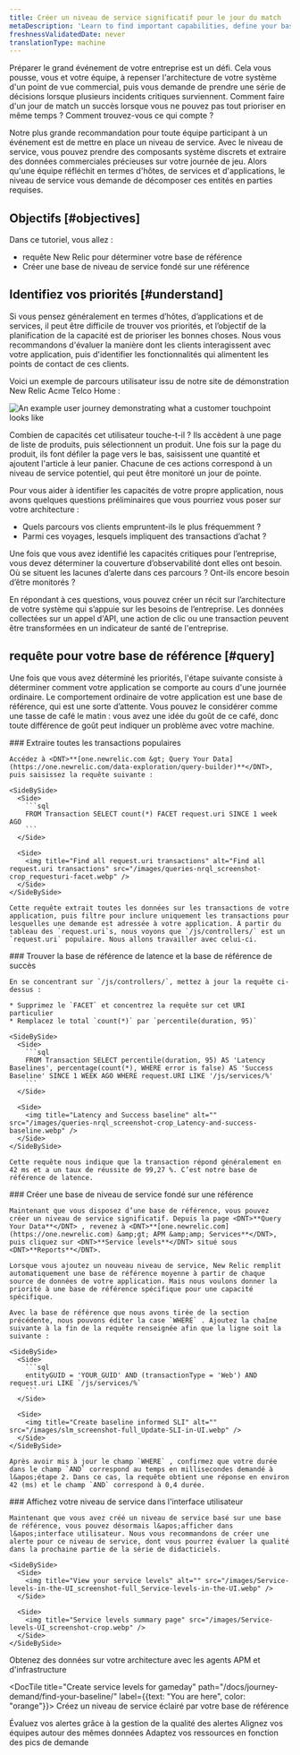 ```yaml
---
title: Créer un niveau de service significatif pour le jour du match
metaDescription: 'Learn to find important capabilities, define your baselines, and set up meaningful service levels for peak demand.'
freshnessValidatedDate: never
translationType: machine
---
```


Préparer le grand événement de votre entreprise est un défi. Cela vous pousse, vous et votre équipe, à repenser l&apos;architecture de votre système d&apos;un point de vue commercial, puis vous demande de prendre une série de décisions lorsque plusieurs incidents critiques surviennent. Comment faire d&apos;un jour de match un succès lorsque vous ne pouvez pas tout prioriser en même temps ? Comment trouvez-vous ce qui compte ?

Notre plus grande recommandation pour toute équipe participant à un événement est de mettre en place un niveau de service. Avec le niveau de service, vous pouvez prendre des composants système discrets et extraire des données commerciales précieuses sur votre journée de jeu. Alors qu&apos;une équipe réfléchit en termes d&apos;hôtes, de services et d&apos;applications, le niveau de service vous demande de décomposer ces entités en parties requises.

## Objectifs [#objectives]

Dans ce tutoriel, vous allez :

* requête New Relic pour déterminer votre base de référence
* Créer une base de niveau de service fondé sur une référence

## Identifiez vos priorités [#understand]

Si vous pensez généralement en termes d’hôtes, d’applications et de services, il peut être difficile de trouver vos priorités, et l’objectif de la planification de la capacité est de prioriser les bonnes choses. Nous vous recommandons d&apos;évaluer la manière dont les clients interagissent avec votre application, puis d&apos;identifier les fonctionnalités qui alimentent les points de contact de ces clients.

Voici un exemple de parcours utilisateur issu de notre site de démonstration New Relic Acme Telco Home :

<img title="You can attach service levels to customer touchpoints" alt="An example user journey demonstrating what a customer touchpoint looks like" src="/images/user-journey_screenshot-full_A-possible-user-journey.gif" />

Combien de capacités cet utilisateur touche-t-il ? Ils accèdent à une page de liste de produits, puis sélectionnent un produit. Une fois sur la page du produit, ils font défiler la page vers le bas, saisissent une quantité et ajoutent l&apos;article à leur panier. Chacune de ces actions correspond à un niveau de service potentiel, qui peut être monitoré un jour de pointe.

Pour vous aider à identifier les capacités de votre propre application, nous avons quelques questions préliminaires que vous pourriez vous poser sur votre architecture :

* Quels parcours vos clients empruntent-ils le plus fréquemment ?
* Parmi ces voyages, lesquels impliquent des transactions d’achat ?

Une fois que vous avez identifié les capacités critiques pour l’entreprise, vous devez déterminer la couverture d’observabilité dont elles ont besoin. Où se situent les lacunes d’alerte dans ces parcours ? Ont-ils encore besoin d’être monitorés ?

En répondant à ces questions, vous pouvez créer un récit sur l’architecture de votre système qui s’appuie sur les besoins de l’entreprise. Les données collectées sur un appel d&apos;API, une action de clic ou une transaction peuvent être transformées en un indicateur de santé de l&apos;entreprise.

## requête pour votre base de référence [#query]

Une fois que vous avez déterminé les priorités, l&apos;étape suivante consiste à déterminer comment votre application se comporte au cours d&apos;une journée ordinaire. Le comportement ordinaire de votre application est une base de référence, qui est une sorte d’attente. Vous pouvez le considérer comme une tasse de café le matin : vous avez une idée du goût de ce café, donc toute différence de goût peut indiquer un problème avec votre machine.

<Steps>
  <Step>
    ### Extraire toutes les transactions populaires

    Accédez à <DNT>**[one.newrelic.com &gt; Query Your Data](https://one.newrelic.com/data-exploration/query-builder)**</DNT>, puis saisissez la requête suivante :

    <SideBySide>
      <Side>
        ```sql
        FROM Transaction SELECT count(*) FACET request.uri SINCE 1 week AGO
        ```
      </Side>

      <Side>
        <img title="Find all request.uri transactions" alt="Find all request.uri transactions" src="/images/queries-nrql_screenshot-crop_requesturi-facet.webp" />
      </Side>
    </SideBySide>

    Cette requête extrait toutes les données sur les transactions de votre application, puis filtre pour inclure uniquement les transactions pour lesquelles une demande est adressée à votre application. À partir du tableau des `request.uri`s, nous voyons que `/js/controllers/` est un `request.uri` populaire. Nous allons travailler avec celui-ci.
  </Step>

  <Step>
    ### Trouver la base de référence de latence et la base de référence de succès

    En se concentrant sur `/js/controllers/`, mettez à jour la requête ci-dessus :

    * Supprimez le `FACET` et concentrez la requête sur cet URI particulier
    * Remplacez le total `count(*)` par `percentile(duration, 95)`

    <SideBySide>
      <Side>
        ```sql
        FROM Transaction SELECT percentile(duration, 95) AS 'Latency Baselines', percentage(count(*), WHERE error is false) AS 'Success Baseline' SINCE 1 WEEK AGO WHERE request.URI LIKE '/js/services/%'
        ```
      </Side>

      <Side>
        <img title="Latency and Success baseline" alt="" src="/images/queries-nrql_screenshot-crop_Latency-and-success-baseline.webp" />
      </Side>
    </SideBySide>

    Cette requête nous indique que la transaction répond généralement en 42 ms et a un taux de réussite de 99,27 %. C’est notre base de référence de latence.
  </Step>

  <Step>
    ### Créer une base de niveau de service fondé sur une référence

    Maintenant que vous disposez d’une base de référence, vous pouvez créer un niveau de service significatif. Depuis la page <DNT>**Query Your Data**</DNT> , revenez à <DNT>**[one.newrelic.com](https://one.newrelic.com) &amp;gt; APM &amp;amp; Services**</DNT>, puis cliquez sur <DNT>**Service levels**</DNT> situé sous <DNT>**Reports**</DNT>.

    Lorsque vous ajoutez un nouveau niveau de service, New Relic remplit automatiquement une base de référence moyenne à partir de chaque source de données de votre application. Mais nous voulons donner la priorité à une base de référence spécifique pour une capacité spécifique.

    Avec la base de référence que nous avons tirée de la section précédente, nous pouvons éditer la case `WHERE` . Ajoutez la chaîne suivante à la fin de la requête renseignée afin que la ligne soit la suivante :

    <SideBySide>
      <Side>
        ```sql
        entityGUID = 'YOUR_GUID' AND (transactionType = 'Web') AND request.uri LIKE `/js/services/%`
        ```
      </Side>

      <Side>
        <img title="Create baseline informed SLI" alt="" src="/images/slm_screenshot-full_Update-SLI-in-UI.webp" />
      </Side>
    </SideBySide>

    Après avoir mis à jour le champ `WHERE` , confirmez que votre durée dans le champ `AND` correspond au temps en millisecondes demandé à l&apos;étape 2. Dans ce cas, la requête obtient une réponse en environ 42 (ms) et le champ `AND` correspond à 0,4 durée.
  </Step>

  <Step>
    ### Affichez votre niveau de service dans l&apos;interface utilisateur

    Maintenant que vous avez créé un niveau de service basé sur une base de référence, vous pouvez désormais l&apos;afficher dans l&apos;interface utilisateur. Nous vous recommandons de créer une alerte pour ce niveau de service, dont vous pourrez évaluer la qualité dans la prochaine partie de la série de didacticiels.

    <SideBySide>
      <Side>
        <img title="View your service levels" alt="" src="/images/Service-levels-in-the-UI_screenshot-full_Service-levels-in-the-UI.webp" />
      </Side>

      <Side>
        <img title="Service levels summary page" src="/images/Service-levels-UI_screenshot-crop.webp" />
      </Side>
    </SideBySide>
  </Step>
</Steps>

<DocTiles numbered>
  <DocTile title="Get started" path="/docs/journey-demand/get-started">
    Obtenez des données sur votre architecture avec les agents APM et d&apos;infrastructure
  </DocTile>

  <DocTile title="Create service levels for gameday" path="/docs/journey-demand/find-your-baseline/" label={{text: "You are here", color: "orange"}}>
    Créez un niveau de service éclairé par votre base de référence
  </DocTile>
</DocTiles>

<DocTiles>
  <DocTile title="Reduce noise with quality alerts" number="3" path="/docs/journey-demand/create-quality-alerts/">
    Évaluez vos alertes grâce à la gestion de la qualité des alertes
  </DocTile>

  <DocTile title="Align your teams with workloads" number="4" path="/docs/journey-demand/organize-data-workloads/">
    Alignez vos équipes autour des mêmes données
  </DocTile>

  <DocTile title="Autoscale your infrastructure with Kubernetes" number="5" path="/docs/journey-demand/autoscale-your-infra/">
    Adaptez vos ressources en fonction des pics de demande
  </DocTile>
</DocTiles>
